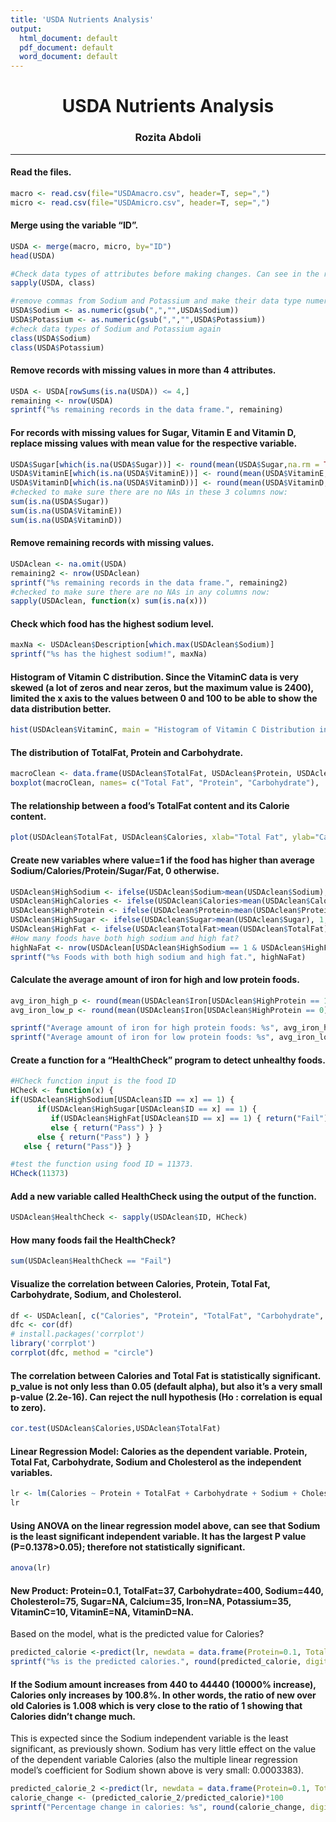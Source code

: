 ```yaml
---
title: 'USDA Nutrients Analysis'
output:
  html_document: default
  pdf_document: default
  word_document: default
---
```

<center> <h1> USDA Nutrients Analysis </h1> </center>
<center>  <h3> Rozita Abdoli </h2> </center>
---

#### Read the files.
```r
macro <- read.csv(file="USDAmacro.csv", header=T, sep=",")
micro <- read.csv(file="USDAmicro.csv", header=T, sep=",")
```

#### Merge using the variable "ID".
```r
USDA <- merge(macro, micro, by="ID")
head(USDA)
```


```r
#Check data types of attributes before making changes. Can see in the result that the datatype of Sodium and Potassium is "factor".
sapply(USDA, class)
```


```r
#remove commas from Sodium and Potassium and make their data type numeric
USDA$Sodium <- as.numeric(gsub(",","",USDA$Sodium))
USDA$Potassium <- as.numeric(gsub(",","",USDA$Potassium))
#check data types of Sodium and Potassium again
class(USDA$Sodium)
class(USDA$Potassium)
```

#### Remove records with missing values in more than 4 attributes.
```r
USDA <- USDA[rowSums(is.na(USDA)) <= 4,]
remaining <- nrow(USDA)
sprintf("%s remaining records in the data frame.", remaining)
```

#### For records with missing values for Sugar, Vitamin E and Vitamin D, replace missing values with mean value for the respective variable.
```r
USDA$Sugar[which(is.na(USDA$Sugar))] <- round(mean(USDA$Sugar,na.rm = TRUE), digits=2)
USDA$VitaminE[which(is.na(USDA$VitaminE))] <- round(mean(USDA$VitaminE,na.rm = TRUE), digits=2)
USDA$VitaminD[which(is.na(USDA$VitaminD))] <- round(mean(USDA$VitaminD,na.rm = TRUE), digits=1)
#checked to make sure there are no NAs in these 3 columns now:
sum(is.na(USDA$Sugar))
sum(is.na(USDA$VitaminE))
sum(is.na(USDA$VitaminD))
```

#### Remove remaining records with missing values.
```r
USDAclean <- na.omit(USDA)
remaining2 <- nrow(USDAclean)
sprintf("%s remaining records in the data frame.", remaining2)
#checked to make sure there are no NAs in any columns now:
sapply(USDAclean, function(x) sum(is.na(x)))
```

#### Check which food has the highest sodium level.
```r
maxNa <- USDAclean$Description[which.max(USDAclean$Sodium)]
sprintf("%s has the highest sodium!", maxNa)
```

#### Histogram of Vitamin C distribution. Since the VitaminC data is very skewed (a lot of zeros and near zeros, but the maximum value is 2400), limited the x axis to the values between 0 and 100 to be able to show the data distribution better. 
```r
hist(USDAclean$VitaminC, main = "Histogram of Vitamin C Distribution in Foods", xlab = "Vitamin C",breaks=100, xlim = c(0,100), col="orange")
```

#### The distribution of TotalFat, Protein and Carbohydrate. 
```r
macroClean <- data.frame(USDAclean$TotalFat, USDAclean$Protein, USDAclean$Carbohydrate)
boxplot(macroClean, names= c("Total Fat", "Protein", "Carbohydrate"),  main="Boxplots to Show the Distributions", ylab="Values")
```

#### The relationship between a food's TotalFat content and its Calorie content. 
```r
plot(USDAclean$TotalFat, USDAclean$Calories, xlab="Total Fat", ylab="Calories", main="Scatterplot of Total Fat vs. Calorie Content", pch=20, cex=0.5)
```

#### Create new variables where value=1 if the food has higher than average Sodium/Calories/Protein/Sugar/Fat, 0 otherwise.
```r
USDAclean$HighSodium <- ifelse(USDAclean$Sodium>mean(USDAclean$Sodium), 1, 0)
USDAclean$HighCalories <- ifelse(USDAclean$Calories>mean(USDAclean$Calories), 1, 0)
USDAclean$HighProtein <- ifelse(USDAclean$Protein>mean(USDAclean$Protein), 1, 0)
USDAclean$HighSugar <- ifelse(USDAclean$Sugar>mean(USDAclean$Sugar), 1, 0)
USDAclean$HighFat <- ifelse(USDAclean$TotalFat>mean(USDAclean$TotalFat), 1, 0)
#How many foods have both high sodium and high fat? 
highNaFat <- nrow(USDAclean[USDAclean$HighSodium == 1 & USDAclean$HighFat ==1,])
sprintf("%s Foods with both high sodium and high fat.", highNaFat)
```

#### Calculate the average amount of iron for high and low protein foods. 
```r
avg_iron_high_p <- round(mean(USDAclean$Iron[USDAclean$HighProtein == 1]), digits = 2)
avg_iron_low_p <- round(mean(USDAclean$Iron[USDAclean$HighProtein == 0]), digits = 2)

sprintf("Average amount of iron for high protein foods: %s", avg_iron_high_p)
sprintf("Average amount of iron for low protein foods: %s", avg_iron_low_p)
```

#### Create a function for a "HealthCheck" program to detect unhealthy foods.

```r
#HCheck function input is the food ID
HCheck <- function(x) {
if(USDAclean$HighSodium[USDAclean$ID == x] == 1) {        
      if(USDAclean$HighSugar[USDAclean$ID == x] == 1) {  
         if(USDAclean$HighFat[USDAclean$ID == x] == 1) { return("Fail")}
         else { return("Pass") } }
      else { return("Pass") } }
   else { return("Pass")} }

#test the function using food ID = 11373.
HCheck(11373)
```

#### Add a new variable called HealthCheck using the output of the function.
```r
USDAclean$HealthCheck <- sapply(USDAclean$ID, HCheck)
```

#### How many foods fail the HealthCheck? 
```r
sum(USDAclean$HealthCheck == "Fail")
```

#### Visualize the correlation between Calories, Protein, Total Fat, Carbohydrate, Sodium, and Cholesterol.
```r
df <- USDAclean[, c("Calories", "Protein", "TotalFat", "Carbohydrate", "Sodium", "Cholesterol" )]
dfc <- cor(df)
# install.packages('corrplot')
library('corrplot') 
corrplot(dfc, method = "circle") 
```

#### The correlation between Calories and Total Fat is statistically significant. p_value is not only less than 0.05 (default alpha), but also it's a very small p-value (2.2e-16). Can reject the null hypothesis (Ho : correlation is equal to zero). 
```r
cor.test(USDAclean$Calories,USDAclean$TotalFat)
```

#### Linear Regression Model: Calories as the dependent variable. Protein, Total Fat, Carbohydrate, Sodium and Cholesterol as the independent variables.
```r
lr <- lm(Calories ~ Protein + TotalFat + Carbohydrate + Sodium + Cholesterol, data = USDAclean)
lr
```

#### Using ANOVA on the linear regression model above, can see that Sodium is the least significant independent variable. It has the largest P value (P=0.1378>0.05); therefore not statistically significant.
```r
anova(lr)
```

#### New Product: Protein=0.1, TotalFat=37, Carbohydrate=400, Sodium=440, Cholesterol=75, Sugar=NA, Calcium=35, Iron=NA, Potassium=35, VitaminC=10,	VitaminE=NA, VitaminD=NA. 
Based on the model, what is the predicted value for Calories?
```r
predicted_calorie <-predict(lr, newdata = data.frame(Protein=0.1, TotalFat=37,Carbohydrate=400, Sodium=440, Cholesterol=75))
sprintf("%s is the predicted calories.", round(predicted_calorie, digits=3))
```

#### If the Sodium amount increases from 440 to 44440 (10000% increase), Calories only increases by 100.8%. In other words, the ratio of new over old Calories is 1.008 which is very close to the ratio of 1 showing that Calories didn't change much. 
This is expected since the Sodium independent variable is the least significant, as previously shown. Sodium has very little effect on the value of the dependent variable Calories (also the multiple linear regression model's coefficient for Sodium shown above is very small: 0.0003383). 
```r
predicted_calorie_2 <-predict(lr, newdata = data.frame(Protein=0.1, TotalFat=37,Carbohydrate=400, Sodium=44440, Cholesterol=75))
calorie_change <- (predicted_calorie_2/predicted_calorie)*100
sprintf("Percentage change in calories: %s", round(calorie_change, digits=3) )
```